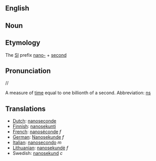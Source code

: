 ==English==
==Noun==

==Etymology==
The [[SI]] prefix [[nano-]] + [[second]]

==Pronunciation==
//

A measure of [[time]] equal to one billionth of a second.  Abbreviation: [[ns]]

==Translations==
*[[Dutch]]: [[nanoseconde]]
*[[Finnish]]: [[nanosekunti]]
*[[French]]: [[nanoséconde]] ''f''
*[[German]]: [[Nanosekunde]] ''f''
*[[Italian]]: [[nanosecondo]] ''m''
*[[Lithuanian]]: [[nanosekundė]] ''f''
*Swedish: [[nanosekund]] ''c''